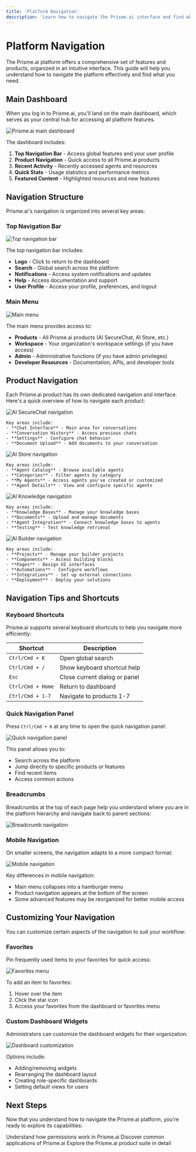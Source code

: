 ```yaml
---
title: 'Platform Navigation'
description: 'Learn how to navigate the Prisme.ai interface and find what you need'
---
```


# Platform Navigation

The Prisme.ai platform offers a comprehensive set of features and products, organized in an intuitive interface. This guide will help you understand how to navigate the platform effectively and find what you need.

## Main Dashboard

When you log in to Prisme.ai, you'll land on the main dashboard, which serves as your central hub for accessing all platform features.

<Frame>
  <img src="/images/main-dashboard.png" alt="Prisme.ai main dashboard" />
</Frame>

The dashboard includes:

1. **Top Navigation Bar** - Access global features and your user profile
2. **Product Navigation** - Quick access to all Prisme.ai products
3. **Recent Activity** - Recently accessed agents and resources
4. **Quick Stats** - Usage statistics and performance metrics
5. **Featured Content** - Highlighted resources and new features

## Navigation Structure

Prisme.ai's navigation is organized into several key areas:

### Top Navigation Bar

<Frame>
  <img src="/images/top-nav.png" alt="Top navigation bar" />
</Frame>

The top navigation bar includes:

- **Logo** - Click to return to the dashboard
- **Search** - Global search across the platform
- **Notifications** - Access system notifications and updates
- **Help** - Access documentation and support
- **User Profile** - Access your profile, preferences, and logout

### Main Menu

<Frame>
  <img src="/images/main-menu.png" alt="Main menu" />
</Frame>

The main menu provides access to:

- **Products** - All Prisme.ai products (AI SecureChat, AI Store, etc.)
- **Workspace** - Your organization's workspace settings (if you have access)
- **Admin** - Administrative functions (if you have admin privileges)
- **Developer Resources** - Documentation, APIs, and developer tools

## Product Navigation

Each Prisme.ai product has its own dedicated navigation and interface. Here's a quick overview of how to navigate each product:

<Tabs>
  <Tab title="AI SecureChat">
    <Frame>
      <img src="/images/securechat-nav.png" alt="AI SecureChat navigation" />
    </Frame>
    
    Key areas include:
    - **Chat Interface** - Main area for conversations
    - **Conversation History** - Access previous chats
    - **Settings** - Configure chat behavior
    - **Document Upload** - Add documents to your conversation
  </Tab>
  
  <Tab title="AI Store">
    <Frame>
      <img src="/images/store-nav.png" alt="AI Store navigation" />
    </Frame>
    
    Key areas include:
    - **Agent Catalog** - Browse available agents
    - **Categories** - Filter agents by category
    - **My Agents** - Access agents you've created or customized
    - **Agent Details** - View and configure specific agents
  </Tab>
  
  <Tab title="AI Knowledge">
    <Frame>
      <img src="/images/knowledge-nav.png" alt="AI Knowledge navigation" />
    </Frame>
    
    Key areas include:
    - **Knowledge Bases** - Manage your knowledge bases
    - **Documents** - Upload and manage documents
    - **Agent Integration** - Connect knowledge bases to agents
    - **Testing** - Test knowledge retrieval
  </Tab>
  
  <Tab title="AI Builder">
    <Frame>
      <img src="/images/builder-nav.png" alt="AI Builder navigation" />
    </Frame>
    
    Key areas include:
    - **Projects** - Manage your builder projects
    - **Components** - Access building blocks
    - **Pages** - Design UI interfaces
    - **Automations** - Configure workflows
    - **Integrations** - Set up external connections
    - **Deployment** - Deploy your solutions
  </Tab>
</Tabs>

## Navigation Tips and Shortcuts

### Keyboard Shortcuts

Prisme.ai supports several keyboard shortcuts to help you navigate more efficiently:

| Shortcut | Description |
|----------|-------------|
| `Ctrl/Cmd + K` | Open global search |
| `Ctrl/Cmd + /` | Show keyboard shortcut help |
| `Esc` | Close current dialog or panel |
| `Ctrl/Cmd + Home` | Return to dashboard |
| `Ctrl/Cmd + 1-7` | Navigate to products 1-7 |

### Quick Navigation Panel

Press `Ctrl/Cmd + K` at any time to open the quick navigation panel:

<Frame>
  <img src="/images/quick-nav.png" alt="Quick navigation panel" />
</Frame>

This panel allows you to:
- Search across the platform
- Jump directly to specific products or features
- Find recent items
- Access common actions

### Breadcrumbs

Breadcrumbs at the top of each page help you understand where you are in the platform hierarchy and navigate back to parent sections:

<Frame>
  <img src="/images/breadcrumbs.png" alt="Breadcrumb navigation" />
</Frame>

### Mobile Navigation

On smaller screens, the navigation adapts to a more compact format:

<Frame>
  <img src="/images/mobile-nav.png" alt="Mobile navigation" />
</Frame>

Key differences in mobile navigation:
- Main menu collapses into a hamburger menu
- Product navigation appears at the bottom of the screen
- Some advanced features may be reorganized for better mobile access

## Customizing Your Navigation

You can customize certain aspects of the navigation to suit your workflow:

### Favorites

Pin frequently used items to your favorites for quick access:

<Frame>
  <img src="/images/favorites.png" alt="Favorites menu" />
</Frame>

To add an item to favorites:
1. Hover over the item
2. Click the star icon
3. Access your favorites from the dashboard or favorites menu

### Custom Dashboard Widgets

Administrators can customize the dashboard widgets for their organization:

<Frame>
  <img src="/images/dashboard-customize.png" alt="Dashboard customization" />
</Frame>

Options include:
- Adding/removing widgets
- Rearranging the dashboard layout
- Creating role-specific dashboards
- Setting default views for users

## Next Steps

Now that you understand how to navigate the Prisme.ai platform, you're ready to explore its capabilities:

<CardGroup cols={3}>
  <Card title="User Access Management" icon="users-gear" href="../user-access-management">
    Understand how permissions work in Prisme.ai
  </Card>
  <Card title="Common Use Cases" icon="lightbulb" href="../common-use-cases">
    Discover common applications of Prisme.ai
  </Card>
  <Card title="Products Overview" icon="puzzle-piece" href="../../products/overview">
    Explore the Prisme.ai product suite in detail
  </Card>
</CardGroup>